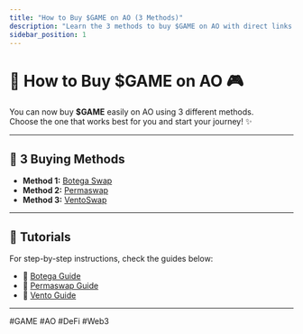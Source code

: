 ```yaml
---
title: "How to Buy $GAME on AO (3 Methods)"
description: "Learn the 3 methods to buy $GAME on AO with direct links and tutorials."
sidebar_position: 1
---
```


# 🚀 How to Buy $GAME on AO 🎮

You can now buy **$GAME** easily on AO using 3 different methods.  
Choose the one that works best for you and start your journey! ✨

---

## 🔗 3 Buying Methods

- **Method 1:** [Botega Swap](https://botega.defi.ao/#/swap)  
- **Method 2:** [Permaswap](https://www.permaswap.network/#/tokens)  
- **Method 3:** [VentoSwap](https://ventoswap.com/?tab=swap)  

---

## 📖 Tutorials

For step-by-step instructions, check the guides below:  

- 📝 [Botega Guide](https://botega.defi.ao/#/swap)  
- 📝 [Permaswap Guide](https://www.permaswap.network/#/tokens)  
- 📝 [Vento Guide](https://ventoswap.com/?tab=swap)  

---

#GAME #AO #DeFi #Web3  
